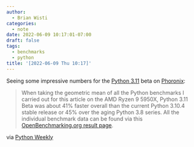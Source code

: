 ```yaml
---
author:
  - Brian Wisti
categories:
  - note
date: 2022-06-09 10:17:01-07:00
draft: false
tags:
  - benchmarks
  - python
title: '[2022-06-09 Thu 10:17]'
---
```


Seeing some impressive numbers for the [Python 3.11][py-311] beta on
[Phoronix][phoronix]:

[py-311]: https://docs.python.org/3.11/whatsnew/3.11.html
[phoronix]: https://www.phoronix.com/scan.php?page=article&item=python-311-benchmarks&num=1

> When taking the geometric mean of all the Python benchmarks I carried out for
> this article on the AMD Ryzen 9 5950X, Python 3.11 Beta was about 41% faster
> overall than the current Python 3.10.4 stable release or 45% over the aging
> Python 3.8 series. All the individual benchmark data can be found via this
> [OpenBenchmarking.org result page][ob].

[ob]: https://openbenchmarking.org/result/2205310-PTS-PYTHON3127

via [Python Weekly][pw]

[pw]: https://www.pythonweekly.com
